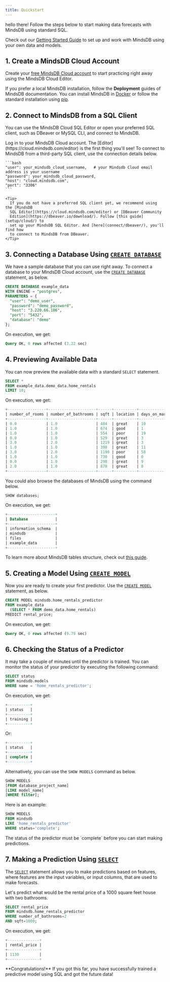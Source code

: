 ```yaml
---
title: Quickstart
---
```


hello there!
Follow the steps below to start making data forecasts with MindsDB using standard SQL.

Check out our [Getting Started Guide](/getting-started/) to set up and work with
MindsDB using your own data and models.

## 1. Create a MindsDB Cloud Account

Create your [free MindsDB Cloud account](https://cloud.mindsdb.com/register) to
start practicing right away using the MindsDB Cloud Editor.

If you prefer a local MindsDB installation, follow the **Deployment** guides of
MindsDB documentation. You can install MindsDB in
[Docker](setup/self-hosted/docker/) or follow the standard installation using
[pip](setup/self-hosted/pip/source/).

## 2. Connect to MindsDB from a SQL Client

You can use the MindsDB Cloud SQL Editor or open your preferred SQL client, such
as DBeaver or MySQL CLI, and connect to MindsDB.

<Tabs>
  <Tab title="Using the MindsDB Cloud SQL Editor">
  Log in to your MindsDB Cloud account. The
  [Editor](https://cloud.mindsdb.com/editor) is the first thing you'll see!
  </Tab>

  <Tab title="Using a third-party SQL Client">
    To connect to MindsDB from a third-party SQL client, use the connection details
    below.

    ```bash
    "user": your_mindsdb_cloud_username,   # your Mindsdb Cloud email address is your username
    "password": your_mindsdb_cloud_password,
    "host": "cloud.mindsdb.com",
    "port": "3306"
    ```

    <Tip>
      If you do not have a preferred SQL client yet, we recommend using the [MindsDB
      SQL Editor](https://cloud.mindsdb.com/editor) or [DBeaver Community
      Edition](https://dbeaver.io/download/). Follow [this guide](setup/cloud/) to
      set up your MindsDB SQL Editor. And [here](connect/dbeaver/), you'll find how
      to connect to MindsDB from DBeaver.
    </Tip>

  </Tab>

</Tabs>

## 3. Connecting a Database Using [`CREATE DATABASE`](/sql/create/databases/)

We have a sample database that you can use right away. To connect a database to your MindsDB Cloud account, use the [`CREATE DATABASE`](/sql/create/databases/) statement, as below.

```sql
CREATE DATABASE example_data
WITH ENGINE = "postgres",
PARAMETERS = {
  "user": "demo_user",
  "password": "demo_password",
  "host": "3.220.66.106",
  "port": "5432",
  "database": "demo"
};
```

On execution, we get:

```sql
Query OK, 0 rows affected (3.22 sec)
```

## 4. Previewing Available Data

You can now preview the available data with a standard `SELECT` statement.

```sql
SELECT *
FROM example_data.demo_data.home_rentals
LIMIT 10;
```

On execution, we get:

```sql
+-----------------+---------------------+------+----------+----------------+---------------+--------------+--------------+
| number_of_rooms | number_of_bathrooms | sqft | location | days_on_market | initial_price | neighborhood | rental_price |
+-----------------+---------------------+------+----------+----------------+---------------+--------------+--------------+
| 0.0             | 1.0                 | 484  | great    | 10             | 2271          | south_side   | 2271         |
| 1.0             | 1.0                 | 674  | good     | 1              | 2167          | downtown     | 2167         |
| 1.0             | 1.0                 | 554  | poor     | 19             | 1883          | westbrae     | 1883         |
| 0.0             | 1.0                 | 529  | great    | 3              | 2431          | south_side   | 2431         |
| 3.0             | 2.0                 | 1219 | great    | 3              | 5510          | south_side   | 5510         |
| 1.0             | 1.0                 | 398  | great    | 11             | 2272          | south_side   | 2272         |
| 3.0             | 2.0                 | 1190 | poor     | 58             | 4463          | westbrae     | 4124         |
| 1.0             | 1.0                 | 730  | good     | 0              | 2224          | downtown     | 2224         |
| 0.0             | 1.0                 | 298  | great    | 9              | 2104          | south_side   | 2104         |
| 2.0             | 1.0                 | 878  | great    | 8              | 3861          | south_side   | 3861         |
+-----------------+---------------------+------+----------+----------------+---------------+--------------+--------------+
```

You could also browse the databases of MindsDB using the command below.

```sql
SHOW databases;
```

On execution, we get:

```sql
+---------------------+
| Database            |
+---------------------+
| information_schema  |
| mindsdb             |
| files               |
| example_data        |
+---------------------+
```

To learn more about MindsDB tables structure, check out
[this guide](sql/table-structure/).

## 5. Creating a Model Using [`CREATE MODEL`](/sql/create/predictor/)

Now you are ready to create your first predictor. Use the
[`CREATE MODEL`](/sql/create/predictor/) statement, as below.

```sql
CREATE MODEL mindsdb.home_rentals_predictor
FROM example_data
  (SELECT * FROM demo_data.home_rentals)
PREDICT rental_price;
```

On execution, we get:

```sql
Query OK, 0 rows affected (9.79 sec)
```

## 6. Checking the Status of a Predictor

It may take a couple of minutes until the predictor is trained. You can monitor
the status of your predictor by executing the following command:

```sql
SELECT status
FROM mindsdb.models
WHERE name = 'home_rentals_predictor';
```

On execution, we get:

```sql
+----------+
| status   |
+----------+
| training |
+----------+
```

Or:

```sql
+----------+
| status   |
+----------+
| complete |
+----------+
```

Alternatively, you can use the `SHOW MODELS` command as below.

```sql
SHOW MODELS
[FROM database_project_name]
[LIKE model_name]
[WHERE filter];
```

Here is an example:

```sql
SHOW MODELS
FROM mindsdb
LIKE 'home_rentals_predictor'
WHERE status='complete';
```

<Warning>
  The status of the predictor must be `complete` before you can start making
  predictions.
</Warning>

## 7. Making a Prediction Using [`SELECT`](/sql/api/select/)

The [`SELECT`](/sql/api/select/) statement allows you to make predictions based
on features, where features are the input variables, or input columns, that are
used to make forecasts.

Let's predict what would be the rental price of a 1000 square feet house with
two bathrooms.

```sql
SELECT rental_price
FROM mindsdb.home_rentals_predictor
WHERE number_of_bathrooms=2
AND sqft=1000;
```

On execution, we get:

```sql
+--------------+
| rental_price |
+--------------+
| 1130         |
+--------------+
```

<Check>
  **Congratulations!** If you got this far, you have successfully trained a
  predictive model using SQL and got the future data!
</Check>
